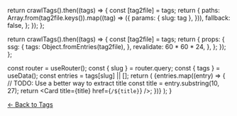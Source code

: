 
  return crawlTags().then((tags) => {
    const [tag2file] = tags;
    return {
      paths: Array.from(tag2file.keys()).map((tag) => ({
        params: { slug: tag },
      })),
      fallback: false,
    };
  });
};

  return crawlTags().then((tags) => {
    const [tag2file] = tags;
    return {
      props: {
        ssg: {
          tags: Object.fromEntries(tag2file),
        },
        revalidate: 60 * 60 * 24,
      },
    };
  });
};

  const router = useRouter();
  const { slug } = router.query;
  const { tags } = useData();
  const entries = tags[slug] || [];
  return (
    <Cards>
      {entries.map((entry) => {
        // TODO: Use a better way to extract title
        const title = entry.substring(10, 27);
        return <Card title={title} href={`/${title}`} />;
      })}
    </Cards>
  );
}

[← Back to Tags](/atcoder/tags)

<Entries />
